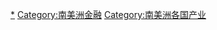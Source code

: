 {{Categories by country|nocat}}

[[Category:各国金融|*]]
[[Category:南美洲金融|Category:南美洲金融]]
[[Category:南美洲各国产业|Category:南美洲各国产业]]